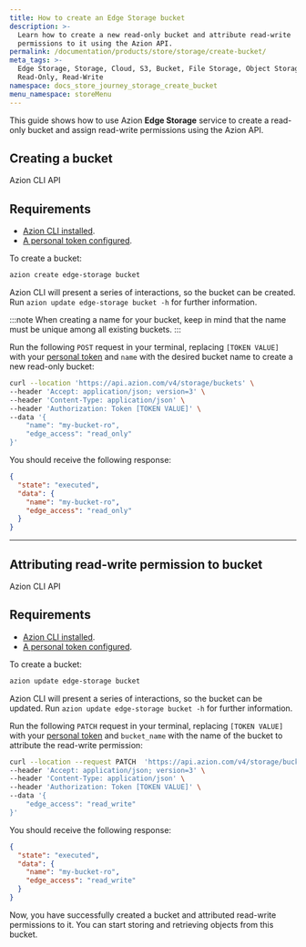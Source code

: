 ```yaml
---
title: How to create an Edge Storage bucket
description: >-
  Learn how to create a new read-only bucket and attribute read-write
  permissions to it using the Azion API.
permalink: /documentation/products/store/storage/create-bucket/
meta_tags: >-
  Edge Storage, Storage, Cloud, S3, Bucket, File Storage, Object Storage, API,
  Read-Only, Read-Write
namespace: docs_store_journey_storage_create_bucket
menu_namespace: storeMenu
---
```



This guide shows how to use Azion **Edge Storage** service to create a read-only bucket and assign read-write permissions using the Azion API. 

## Creating a bucket

<Tabs client:visible>
    <Fragment slot="tab.cli">Azion CLI</Fragment>
    <Fragment slot="tab.api">API</Fragment>

<Fragment slot="panel.cli">

## Requirements 

- [Azion CLI installed](/en/documentation/products/azion-cli/overview/#installing-azion-cli). 
- [A personal token configured](/en/documentation/devtools/cli/globals/#token).

To create a bucket:

```bash 
azion create edge-storage bucket
```

Azion CLI will present a series of interactions, so the bucket can be created. Run `azion update edge-storage bucket -h` for further information.

:::note
When creating a name for your bucket, keep in mind that the name must be unique among all existing buckets.
:::

</Fragment>

<Fragment slot="panel.api">

Run the following `POST` request in your terminal, replacing `[TOKEN VALUE]` with your [personal token](/en/documentation/products/guides/personal-tokens/) and `name` with the desired bucket name to create a new read-only bucket:

```bash
curl --location 'https://api.azion.com/v4/storage/buckets' \
--header 'Accept: application/json; version=3' \
--header 'Content-Type: application/json' \
--header 'Authorization: Token [TOKEN VALUE]' \
--data '{
    "name": "my-bucket-ro",
    "edge_access": "read_only"
}'
```

You should receive the following response:

```json
{
  "state": "executed",
  "data": {
    "name": "my-bucket-ro",
    "edge_access": "read_only"
  }
}
```

</Fragment>

</Tabs>

---

## Attributing read-write permission to bucket

<Tabs client:visible>
    <Fragment slot="tab.cli">Azion CLI</Fragment>
    <Fragment slot="tab.api">API</Fragment>

<Fragment slot="panel.cli">

## Requirements 

- [Azion CLI installed](/en/documentation/products/azion-cli/overview/#installing-azion-cli). 
- [A personal token configured](/en/documentation/devtools/cli/globals/#token).

To create a bucket: 

```bash 
azion update edge-storage bucket
```

Azion CLI will present a series of interactions, so the bucket can be updated. Run `azion update edge-storage bucket -h` for further information. 

</Fragment>

<Fragment slot="panel.api">


Run the following `PATCH` request in your terminal, replacing `[TOKEN VALUE]` with your [personal token](/en/documentation/products/guides/personal-tokens/) and `bucket_name` with the name of the bucket to attribute the read-write permission:

```bash
curl --location --request PATCH  'https://api.azion.com/v4/storage/buckets/<bucket_name>' \
--header 'Accept: application/json; version=3' \
--header 'Content-Type: application/json' \
--header 'Authorization: Token [TOKEN VALUE]' \
--data '{
    "edge_access": "read_write"
}'
```

You should receive the following response:

```json
{
  "state": "executed",
  "data": {
    "name": "my-bucket-ro",
    "edge_access": "read_write"
  }
}
```
</Fragment>

</Tabs>

Now, you have successfully created a bucket and attributed read-write permissions to it. You can start storing and retrieving objects from this bucket.
